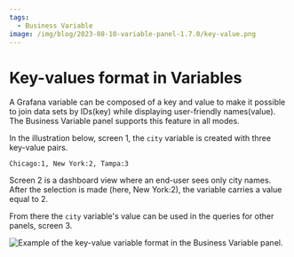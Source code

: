 ```yaml
---
tags:
  - Business Variable
image: /img/blog/2023-08-10-variable-panel-1.7.0/key-value.png
---
```



# Key-values format in Variables

A Grafana variable can be composed of a key and value to make it possible to join data sets by IDs(key) while displaying user-friendly names(value). The Business Variable panel supports this feature in all modes.

In the illustration below, screen 1, the `city` variable is created with three key-value pairs.

```text
Chicago:1, New York:2, Tampa:3
```

Screen 2 is a dashboard view where an end-user sees only city names. After the selection is made (here, New York:2), the variable carries a value equal to 2.

From there the `city` variable's value can be used in the queries for other panels, screen 3.

<Image
  title="Example of the key-value variable format in the Business Variable panel."
  src="/img/blog/2023-08-10-variable-panel-1.7.0/key-value.png"
/>
